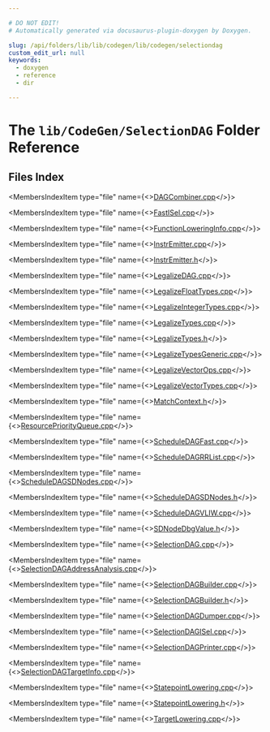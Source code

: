 ```yaml
---

# DO NOT EDIT!
# Automatically generated via docusaurus-plugin-doxygen by Doxygen.

slug: /api/folders/lib/lib/codegen/lib/codegen/selectiondag
custom_edit_url: null
keywords:
  - doxygen
  - reference
  - dir

---
```





# The `lib/CodeGen/SelectionDAG` Folder Reference

<DoxygenPage pluginConfig={pluginConfig}>



## Files Index

<MembersIndex>

<MembersIndexItem
  type="file"
  name={<><a href="/docs/api/files/lib/lib/codegen/lib/codegen/selectiondag/dagcombiner-cpp">DAGCombiner.cpp</a></>}>
</MembersIndexItem>

<MembersIndexItem
  type="file"
  name={<><a href="/docs/api/files/lib/lib/codegen/lib/codegen/selectiondag/fastisel-cpp">FastISel.cpp</a></>}>
</MembersIndexItem>

<MembersIndexItem
  type="file"
  name={<><a href="/docs/api/files/lib/lib/codegen/lib/codegen/selectiondag/functionloweringinfo-cpp">FunctionLoweringInfo.cpp</a></>}>
</MembersIndexItem>

<MembersIndexItem
  type="file"
  name={<><a href="/docs/api/files/lib/lib/codegen/lib/codegen/selectiondag/instremitter-cpp">InstrEmitter.cpp</a></>}>
</MembersIndexItem>

<MembersIndexItem
  type="file"
  name={<><a href="/docs/api/files/lib/lib/codegen/lib/codegen/selectiondag/instremitter-h">InstrEmitter.h</a></>}>
</MembersIndexItem>

<MembersIndexItem
  type="file"
  name={<><a href="/docs/api/files/lib/lib/codegen/lib/codegen/selectiondag/legalizedag-cpp">LegalizeDAG.cpp</a></>}>
</MembersIndexItem>

<MembersIndexItem
  type="file"
  name={<><a href="/docs/api/files/lib/lib/codegen/lib/codegen/selectiondag/legalizefloattypes-cpp">LegalizeFloatTypes.cpp</a></>}>
</MembersIndexItem>

<MembersIndexItem
  type="file"
  name={<><a href="/docs/api/files/lib/lib/codegen/lib/codegen/selectiondag/legalizeintegertypes-cpp">LegalizeIntegerTypes.cpp</a></>}>
</MembersIndexItem>

<MembersIndexItem
  type="file"
  name={<><a href="/docs/api/files/lib/lib/codegen/lib/codegen/selectiondag/legalizetypes-cpp">LegalizeTypes.cpp</a></>}>
</MembersIndexItem>

<MembersIndexItem
  type="file"
  name={<><a href="/docs/api/files/lib/lib/codegen/lib/codegen/selectiondag/legalizetypes-h">LegalizeTypes.h</a></>}>
</MembersIndexItem>

<MembersIndexItem
  type="file"
  name={<><a href="/docs/api/files/lib/lib/codegen/lib/codegen/selectiondag/legalizetypesgeneric-cpp">LegalizeTypesGeneric.cpp</a></>}>
</MembersIndexItem>

<MembersIndexItem
  type="file"
  name={<><a href="/docs/api/files/lib/lib/codegen/lib/codegen/selectiondag/legalizevectorops-cpp">LegalizeVectorOps.cpp</a></>}>
</MembersIndexItem>

<MembersIndexItem
  type="file"
  name={<><a href="/docs/api/files/lib/lib/codegen/lib/codegen/selectiondag/legalizevectortypes-cpp">LegalizeVectorTypes.cpp</a></>}>
</MembersIndexItem>

<MembersIndexItem
  type="file"
  name={<><a href="/docs/api/files/lib/lib/codegen/lib/codegen/selectiondag/matchcontext-h">MatchContext.h</a></>}>
</MembersIndexItem>

<MembersIndexItem
  type="file"
  name={<><a href="/docs/api/files/lib/lib/codegen/lib/codegen/selectiondag/resourcepriorityqueue-cpp">ResourcePriorityQueue.cpp</a></>}>
</MembersIndexItem>

<MembersIndexItem
  type="file"
  name={<><a href="/docs/api/files/lib/lib/codegen/lib/codegen/selectiondag/scheduledagfast-cpp">ScheduleDAGFast.cpp</a></>}>
</MembersIndexItem>

<MembersIndexItem
  type="file"
  name={<><a href="/docs/api/files/lib/lib/codegen/lib/codegen/selectiondag/scheduledagrrlist-cpp">ScheduleDAGRRList.cpp</a></>}>
</MembersIndexItem>

<MembersIndexItem
  type="file"
  name={<><a href="/docs/api/files/lib/lib/codegen/lib/codegen/selectiondag/scheduledagsdnodes-cpp">ScheduleDAGSDNodes.cpp</a></>}>
</MembersIndexItem>

<MembersIndexItem
  type="file"
  name={<><a href="/docs/api/files/lib/lib/codegen/lib/codegen/selectiondag/scheduledagsdnodes-h">ScheduleDAGSDNodes.h</a></>}>
</MembersIndexItem>

<MembersIndexItem
  type="file"
  name={<><a href="/docs/api/files/lib/lib/codegen/lib/codegen/selectiondag/scheduledagvliw-cpp">ScheduleDAGVLIW.cpp</a></>}>
</MembersIndexItem>

<MembersIndexItem
  type="file"
  name={<><a href="/docs/api/files/lib/lib/codegen/lib/codegen/selectiondag/sdnodedbgvalue-h">SDNodeDbgValue.h</a></>}>
</MembersIndexItem>

<MembersIndexItem
  type="file"
  name={<><a href="/docs/api/files/lib/lib/codegen/lib/codegen/selectiondag/selectiondag-cpp">SelectionDAG.cpp</a></>}>
</MembersIndexItem>

<MembersIndexItem
  type="file"
  name={<><a href="/docs/api/files/lib/lib/codegen/lib/codegen/selectiondag/selectiondagaddressanalysis-cpp">SelectionDAGAddressAnalysis.cpp</a></>}>
</MembersIndexItem>

<MembersIndexItem
  type="file"
  name={<><a href="/docs/api/files/lib/lib/codegen/lib/codegen/selectiondag/selectiondagbuilder-cpp">SelectionDAGBuilder.cpp</a></>}>
</MembersIndexItem>

<MembersIndexItem
  type="file"
  name={<><a href="/docs/api/files/lib/lib/codegen/lib/codegen/selectiondag/selectiondagbuilder-h">SelectionDAGBuilder.h</a></>}>
</MembersIndexItem>

<MembersIndexItem
  type="file"
  name={<><a href="/docs/api/files/lib/lib/codegen/lib/codegen/selectiondag/selectiondagdumper-cpp">SelectionDAGDumper.cpp</a></>}>
</MembersIndexItem>

<MembersIndexItem
  type="file"
  name={<><a href="/docs/api/files/lib/lib/codegen/lib/codegen/selectiondag/selectiondagisel-cpp">SelectionDAGISel.cpp</a></>}>
</MembersIndexItem>

<MembersIndexItem
  type="file"
  name={<><a href="/docs/api/files/lib/lib/codegen/lib/codegen/selectiondag/selectiondagprinter-cpp">SelectionDAGPrinter.cpp</a></>}>
</MembersIndexItem>

<MembersIndexItem
  type="file"
  name={<><a href="/docs/api/files/lib/lib/codegen/lib/codegen/selectiondag/selectiondagtargetinfo-cpp">SelectionDAGTargetInfo.cpp</a></>}>
</MembersIndexItem>

<MembersIndexItem
  type="file"
  name={<><a href="/docs/api/files/lib/lib/codegen/lib/codegen/selectiondag/statepointlowering-cpp">StatepointLowering.cpp</a></>}>
</MembersIndexItem>

<MembersIndexItem
  type="file"
  name={<><a href="/docs/api/files/lib/lib/codegen/lib/codegen/selectiondag/statepointlowering-h">StatepointLowering.h</a></>}>
</MembersIndexItem>

<MembersIndexItem
  type="file"
  name={<><a href="/docs/api/files/lib/lib/codegen/lib/codegen/selectiondag/targetlowering-cpp">TargetLowering.cpp</a></>}>
</MembersIndexItem>

</MembersIndex>


</DoxygenPage>
